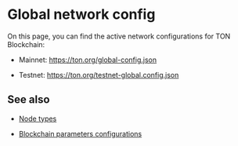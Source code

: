 
# Global network config

On this page, you can find the active network configurations for TON Blockchain:

- Mainnet: https://ton.org/global-config.json

- Testnet: https://ton.org/testnet-global.config.json

## See also

- [Node types](/v3/documentation/nodes/overview)

- [Blockchain parameters configurations](/v3/documentation/network/config-params/overview)
<Feedback />

